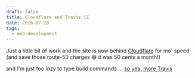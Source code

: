 ```yaml
---
draft: false
title: Cloudflare and Travis CI
date: 2016-07-20
tags:
  - web-development
---
```


Just a little bit of work and the site is now behind [Cloudflare](https://www.cloudflare.com) for mo' speed (and save those route-53 charges :sweat_smile: it was 50 cents a month!)

and I'm just too _lazy_ to type build commands ... [so yea, more Travis](https://travis-ci.org/ycfreeman/ycfreeman.com)

